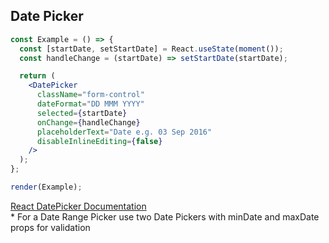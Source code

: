
## Date Picker

```jsx live=true
const Example = () => {
  const [startDate, setStartDate] = React.useState(moment());
  const handleChange = (startDate) => setStartDate(startDate);

  return (
    <DatePicker
      className="form-control"
      dateFormat="DD MMM YYYY"
      selected={startDate}
      onChange={handleChange}
      placeholderText="Date e.g. 03 Sep 2016"
      disableInlineEditing={false}
    />
  );
};

render(Example);
```

<DesignNotes>
  <div>
    <a href="https://github.com/Hacker0x01/react-datepicker">React DatePicker Documentation</a>
  </div>
  * For a Date Range Picker use two Date Pickers with minDate and maxDate props for validation
</DesignNotes>
<Props componentName="DatePicker" />
